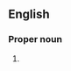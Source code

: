 ==English==

===Proper noun===
{{en-proper noun}}

# {{lb|en|British}} {{init of|en|{{w|Queen's Bench Division}}}}